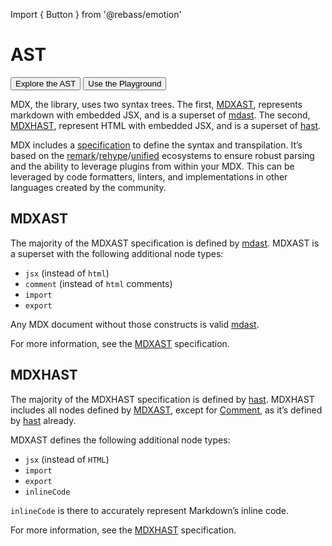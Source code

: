 Import { Button } from '@rebass/emotion'

# AST


<Button as="a" href={AST_EXPLORER_LINK}>Explore the AST</Button>
<Button as="a" ml={2} href="/playground">Use the Playground</Button>

MDX, the library, uses two syntax trees.
The first, [MDXAST][], represents markdown with embedded JSX, and is a superset of [mdast][].
The second, [MDXHAST][], represent HTML with embedded JSX, and is a superset of [hast][].

MDX includes a [specification][] to define the syntax and transpilation.
It’s based on the [remark][]/[rehype][]/[unified][] ecosystems to ensure robust
parsing and the ability to leverage plugins from within your MDX.
This can be leveraged by code formatters, linters, and implementations in other
languages created by the community.

## MDXAST

The majority of the MDXAST specification is defined by [mdast][].
MDXAST is a superset with the following additional node types:

*   `jsx` (instead of `html`)
*   `comment` (instead of `html` comments)
*   `import`
*   `export`

Any MDX document without those constructs is valid [mdast][].

For more information, see the [MDXAST][] specification.

## MDXHAST

The majority of the MDXHAST specification is defined by [hast][].
MDXHAST includes all nodes defined by [MDXAST][], except for [Comment][], as
it’s defined by [hast][] already.

MDXAST defines the following additional node types:

*   `jsx` (instead of `HTML`)
*   `import`
*   `export`
*   `inlineCode`

`inlineCode` is there to accurately represent Markdown’s inline code.

For more information, see the [MDXHAST][] specification.

[mdxast]: #mdxast

[mdxhast]: #mdxhast

[comment]: #comment

[mdast]: https://github.com/syntax-tree/mdast

[hast]: https://github.com/syntax-tree/hast

[specification]: https://github.com/mdx-js/specification

[remark]: https://github.com/remarkjs/remark

[rehype]: https://github.com/rehypejs/rehype

[unified]: https://github.com/unifiedjs/unified
